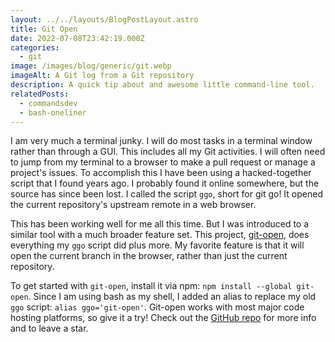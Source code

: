 ```yaml
---
layout: ../../layouts/BlogPostLayout.astro
title: Git Open
date: 2022-07-08T23:42:19.000Z
categories:
  - git
image: /images/blog/generic/git.webp
imageAlt: A Git log from a Git repository
description: A quick tip about and awesome little command-line tool.
relatedPosts:
  - commandsdev
  - bash-oneliner
---
```


I am very much a terminal junky. I will do most tasks in a terminal window rather
than through a GUI. This includes all my Git activities. I will often need to jump
from my terminal to a browser to make a pull request or manage a project's issues.
To accomplish this I have been using a hacked-together script that I found years ago.
I probably found it online somewhere, but the source has since been lost. I called
the script `ggo`, short for git go! It opened the current repository's upstream
remote in a web browser.

This has been working well for me all this time. But I was introduced to a similar
tool with a much broader feature set. This project, [git-open](https://github.com/paulirish/git-open),
does everything my `ggo` script did plus more. My favorite feature is that it will
open the current branch in the browser, rather than just the current repository.

To get started with `git-open`, install it via npm: `npm install --global git-open`.
Since I am using bash as my shell, I added an alias to replace my old `ggo` script:
`alias ggo='git-open'`. Git-open works with most major code hosting platforms,
so give it a try! Check out the [GitHub repo](https://github.com/paulirish/git-open)
for more info and to leave a star.

<RandomSupport />
